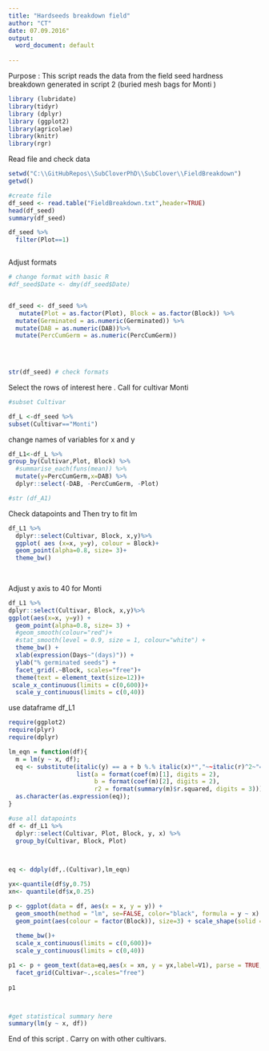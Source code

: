 ```yaml
---
title: "Hardseeds breakdown field"
author: "CT"
date: 07.09.2016"
output:
  word_document: default
  
---
```

Purpose : 
This script reads the data from the field seed hardness breakdown generated in script 2  (buried mesh bags for Monti )
 

```r
library (lubridate)
library(tidyr)
library (dplyr)
library (ggplot2)
library(agricolae)
library(knitr)
library(rgr)
```

Read file and check data  
```r
setwd("C:\\GitHubRepos\\SubCloverPhD\\SubClover\\FieldBreakdown")
getwd()

#create file
df_seed <- read.table("FieldBreakdown.txt",header=TRUE)
head(df_seed)
summary(df_seed)

df_seed %>%
  filter(Plot==1)



```

Adjust formats 
```r
# change format with basic R 
#df_seed$Date <- dmy(df_seed$Date)


df_seed <- df_seed %>%
   mutate(Plot = as.factor(Plot), Block = as.factor(Block)) %>%
  mutate(Germinated = as.numeric(Germinated)) %>%
  mutate(DAB = as.numeric(DAB))%>%
  mutate(PercCumGerm = as.numeric(PercCumGerm))

  
  

str(df_seed) # check formats

```

Select the rows of interest here . Call for cultivar Monti 

```r
#subset Cultivar

df_L <-df_seed %>%
subset(Cultivar=="Monti")


```

change names of variables for x and y 
```r

df_L1<-df_L %>% 
group_by(Cultivar,Plot, Block) %>%
  #summarise_each(funs(mean)) %>%
  mutate(y=PercCumGerm,x=DAB) %>%
  dplyr::select(-DAB, -PercCumGerm, -Plot)

#str (df_A1)
```


Check datapoints and Then try to fit lm 


```r

df_L1 %>%
  dplyr::select(Cultivar, Block, x,y)%>%
  ggplot( aes (x=x, y=y), colour = Block)+
  geom_point(alpha=0.8, size= 3)+
  theme_bw()
  
          
```

Adjust y axis to 40 for Monti
```r
df_L1 %>%
dplyr::select(Cultivar, Block, x,y)%>%
ggplot(aes(x=x, y=y)) +
  geom_point(alpha=0.8, size= 3) +
  #geom_smooth(colour="red")+
  #stat_smooth(level = 0.9, size = 1, colour="white") + 
  theme_bw() +
  xlab(expression(Days~"(days)")) + 
  ylab("% germinated seeds") +
  facet_grid(.~Block, scales="free")+
  theme(text = element_text(size=12))+
 scale_x_continuous(limits = c(0,600))+
  scale_y_continuous(limits = c(0,40))

```
use dataframe df_L1 

```r

require(ggplot2)
require(plyr)
require(dplyr)

lm_eqn = function(df){
  m = lm(y ~ x, df);
  eq <- substitute(italic(y) == a + b %.% italic(x)*","~~italic(r)^2~"="~r2, 
                   list(a = format(coef(m)[1], digits = 2), 
                        b = format(coef(m)[2], digits = 2), 
                        r2 = format(summary(m)$r.squared, digits = 3)))
  as.character(as.expression(eq));                 
}

#use all datapoints 
df <- df_L1 %>%
  dplyr::select(Cultivar, Plot, Block, y, x) %>%
  group_by(Cultivar, Block, Plot) 
  


eq <- ddply(df,.(Cultivar),lm_eqn)

yx<-quantile(df$y,0.75)
xn<- quantile(df$x,0.25)

p <- ggplot(data = df, aes(x = x, y = y)) +
  geom_smooth(method = "lm", se=FALSE, color="black", formula = y ~ x) +
  geom_point(aes(colour = factor(Block)), size=3) + scale_shape(solid = FALSE)+ 
  
  theme_bw()+
  scale_x_continuous(limits = c(0,600))+
  scale_y_continuous(limits = c(0,40))

p1 <- p + geom_text(data=eq,aes(x = xn, y = yx,label=V1), parse = TRUE, inherit.aes=FALSE) + 
  facet_grid(Cultivar~.,scales="free")
  
p1




```

```r
#get statistical summary here 
summary(lm(y ~ x, df))
```

End of this script . 
Carry on with other cultivars. 
